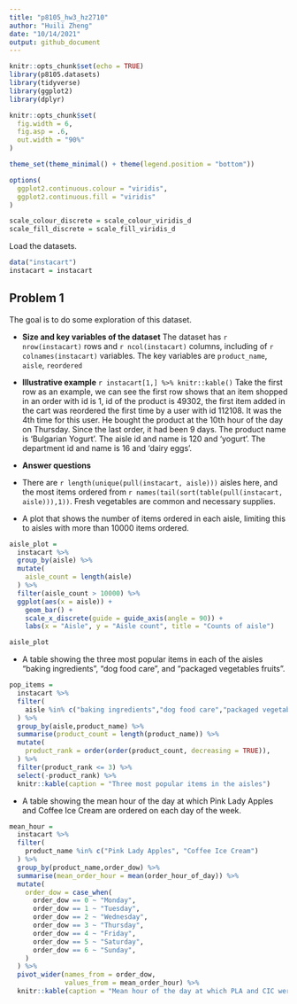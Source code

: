 ```yaml
---
title: "p8105_hw3_hz2710"
author: "Huili Zheng"
date: "10/14/2021"
output: github_document
---
```


```r
knitr::opts_chunk$set(echo = TRUE)
library(p8105.datasets)
library(tidyverse)
library(ggplot2)
library(dplyr)

knitr::opts_chunk$set(
  fig.width = 6,
  fig.asp = .6,
  out.width = "90%"
)

theme_set(theme_minimal() + theme(legend.position = "bottom"))

options(
  ggplot2.continuous.colour = "viridis",
  ggplot2.continuous.fill = "viridis"
)

scale_colour_discrete = scale_colour_viridis_d
scale_fill_discrete = scale_fill_viridis_d
```

Load the datasets.
```r
data("instacart")
instacart = instacart
```


## Problem 1 

The goal is to do some exploration of this dataset. 

* **Size and key variables of the dataset** 
The dataset has `r nrow(instacart)` rows and `r ncol(instacart)` columns, including of `r colnames(instacart)` variables. 
The key variables are `product_name`, `aisle`, `reordered`

* **Illustrative example**
`r instacart[1,] %>% knitr::kable()`
Take the first row as an example, we can see the first row shows that an item shopped in an order with id is 1, id of the product is 49302, the first item added in the cart was reordered the first time by a user with id 112108. It was the 4th time for this user. He bought the product at the 10th hour of the day on Thursday. Since the last order, it had been 9 days. The product name is 'Bulgarian Yogurt'. The aisle id and name is 120 and 'yogurt'. The department id and name is 16 and 'dairy eggs'.


* **Answer questions**

* There are `r length(unique(pull(instacart, aisle)))` aisles here, and the most items ordered from `r names(tail(sort(table(pull(instacart, aisle))),1))`. Fresh vegetables are common and necessary supplies.

* A plot that shows the number of items ordered in each aisle, limiting this to aisles with more than 10000 items ordered. 
```r
aisle_plot =
  instacart %>%
  group_by(aisle) %>%
  mutate(
    aisle_count = length(aisle)
  ) %>%
  filter(aisle_count > 10000) %>%
  ggplot(aes(x = aisle)) +
    geom_bar() + 
    scale_x_discrete(guide = guide_axis(angle = 90)) +
    labs(x = "Aisle", y = "Aisle count", title = "Counts of aisle") 

aisle_plot
```

* A table showing the three most popular items in each of the aisles “baking ingredients”, “dog food care”, and “packaged vegetables fruits”. 

```r
pop_items = 
  instacart %>%
  filter(
    aisle %in% c("baking ingredients","dog food care","packaged vegetables fruits")
  ) %>%
  group_by(aisle,product_name) %>%
  summarise(product_count = length(product_name)) %>%
  mutate(
    product_rank = order(order(product_count, decreasing = TRUE)),
  ) %>%
  filter(product_rank <= 3) %>%
  select(-product_rank) %>%
  knitr::kable(caption = "Three most popular items in the aisles")
```


* A table showing the mean hour of the day at which Pink Lady Apples and Coffee Ice Cream are ordered on each day of the week.

```r
mean_hour = 
  instacart %>%
  filter(
    product_name %in% c("Pink Lady Apples", "Coffee Ice Cream")
  ) %>%
  group_by(product_name,order_dow) %>%
  summarise(mean_order_hour = mean(order_hour_of_day)) %>%
  mutate(
    order_dow = case_when(
      order_dow == 0 ~ "Monday",
      order_dow == 1 ~ "Tuesday",
      order_dow == 2 ~ "Wednesday",
      order_dow == 3 ~ "Thursday",
      order_dow == 4 ~ "Friday",
      order_dow == 5 ~ "Saturday",
      order_dow == 6 ~ "Sunday",
    )
  ) %>%
  pivot_wider(names_from = order_dow,
              values_from = mean_order_hour) %>%
  knitr::kable(caption = "Mean hour of the day at which PLA and CIC were ordered on each day of the week")
```



